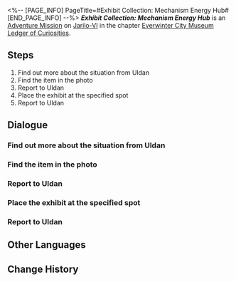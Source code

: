 <%-- [PAGE_INFO]
PageTitle=#Exhibit Collection: Mechanism Energy Hub#
[END_PAGE_INFO] --%>
{{Stub|Dialogue.}}
{{Mission Infobox
|id            = 8001205
|title         = 
|image         = <!--Mission Exhibit Collection: Mechanism Energy Hub.png-->
|type          = Adventure
|event_name    = 
|chapter       = Everwinter City Museum Ledger of Curiosities
|requirements  = 
|summary       = Belobog's History and Culture Museum will be opening soon. Uldan is collecting appropriate exhibits to ensure a successful opening.<br />You have found the mechanism energy hub, adding another valuable piece to the museum's collection.
|characters    = Trailblazer; Uldan
|startLocation = [[Jarilo-VI]] - [[Administrative District]]
|world         = Jarilo-VI
|area          = Administrative District
|prev          = 
|next          = 
|rewards       = 
}}
'''''Exhibit Collection: Mechanism Energy Hub''''' is an [[Adventure Mission]] on [[Jarilo-VI]] in the chapter [[Everwinter City Museum Ledger of Curiosities]].

==Steps==
# Find out more about the situation from Uldan
# Find the item in the photo
# Report to Uldan
# Place the exhibit at the specified spot
# Report to Uldan

<!--
==Gameplay Notes==

--><!--
==Trial Character==

-->
==Dialogue==
{{Stub Dialogue}}
===Find out more about the situation from Uldan===
{{Mission Description|type=adventure|location=Administrative District|Belobog's History and Culture Museum will be opening soon. Uldan is collecting appropriate exhibits to ensure a successful opening.<br />This time, Uldan wishes you to find an exhibit based on an old photo.}}
{{Dialogue Start}}
:{{tx}}
{{Dialogue End}}

===Find the item in the photo===
{{Dialogue Start}}
:{{tx}}
{{Dialogue End}}

===Report to Uldan===
{{Dialogue Start}}
:{{tx}}
{{Dialogue End}}

===Place the exhibit at the specified spot===
{{Dialogue Start}}
:{{tx}}
{{Dialogue End}}

===Report to Uldan===
{{Dialogue Start}}
:{{tx}}
{{Dialogue End}}

==Other Languages==
{{Other Languages
|en   = Exhibit Collection: Mechanism Energy Hub
|zhs  = 藏品收集•机关能源中枢
|zht  = 館藏蒐集•機關能源中樞
|ja   = 収蔵品収集・機関エネルギー中枢
|ko   = 소장품 수집•장치 에너지 중추
|es   = Recolección de objeto: centro de energía del mecanismo
|fr   = Collections du musée&nbsp;: Centrale énergétique
|ru   = Сбор экспонатов: Центр энергоснабжения механизмов
|th   = คอลเลกชันวัตถุจัดแสดง: ศูนย์พลังงานจักรกล
|vi   = Thu Thập Vật Sưu Tập - Bộ Năng Lượng
|de   = Ausstellungssammlung: Mechanismus-Energiezentrum
|id   = Koleksi Pameran: Pusat Energi Mekanisme
|pt   = Coleção de Obras: Centro de Energia do Mecanismo
}}

==Change History==
{{Change History|1.1}}
